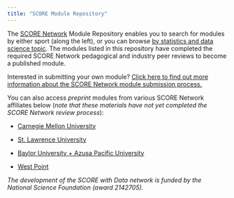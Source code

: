 ```yaml
---
title: "SCORE Module Repository"
---
```


The [SCORE Network](https://scorenetwork.org/index.html) Module Repository enables you to search for modules by either sport (along the left), or you can browse [by statistics and data science topic](by-statsds-topic.qmd). The modules listed in this repository have completed the required SCORE Network pedagogical and industry peer reviews to become a published module.

Interested in submitting your own module? [Click here to find out more information about the SCORE Network module submission process.](https://scorenetwork.org/submissions.html)

You can also access _preprint_ modules from various SCORE Network affiliates below (*note that these materials have not yet completed the SCORE Network review process*):

+ [Carnegie Mellon University](https://ryurko.github.io/cmu_score_preprints/)

+ [St. Lawrence University](https://iramler.github.io/slu_score_preprints/)

+ [Baylor University + Azusa Pacific University](https://kgfitzgerald.github.io/baylor_apu_score/)

+ [West Point](https://nick3703.github.io/WP_SCORE/)

_The development of the SCORE with Data network is funded by the National Science Foundation (award 2142705)._


